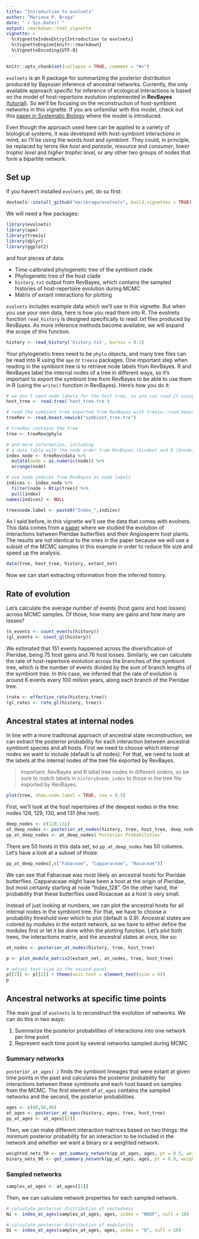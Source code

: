 ```yaml
---
title: "Introduction to evolnets"
author: "Mariana P. Braga"
date: "`r Sys.Date()`"
output: rmarkdown::html_vignette
vignette: >
  %\VignetteIndexEntry{Introduction to evolnets}
  %\VignetteEngine{knitr::rmarkdown}
  %\VignetteEncoding{UTF-8}
---
```


```r
knitr::opts_chunk$set(collapse = TRUE, comment = "#>")
```

`evolnets` is an R package for summarizing the posterior distribution produced by Bayesian inference of ancestral networks. Currently, the only available approach specific for inference of ecological interactions is based on the model of host-repertoire evolution implemented in **RevBayes** [(tutorial)](https://revbayes.github.io/tutorials/host_rep/host_rep.html). So we'll be focusing on the reconstruction of host-symbiont networks in this vignette. If you are unfamiliar with this model, check out this [paper in Systematic Biology](https://doi.org/10.1093/sysbio/syaa019) where the model is introduced. <!-- There are, however, other approaches that can produce posterior distributions of ancestral interactions, such as DEC models of geographic range evolution. evolnets also supports outputs from such analyses produced by RevBayes and BioGeoBEARS. -->

Even though the approach used here can be applied to a variety of biological systems, it was developed with host-symbiont interactions in mind, so I'll be using the words *host* and *symbiont*. They could, in principle, be replaced by terms like *host* and *parasite*, *resource* and *consumer*, *lower trophic level* and *higher trophic level*, or any other two groups of nodes that form a bipartite network.

## Set up

If you haven't installed `evolnets` yet, do so first:

```r
devtools::install_github("maribraga/evolnets", build_vignettes = TRUE)
```

We will need a few packages:

```r
library(evolnets)
library(ape)
library(treeio)
library(dplyr)
library(ggplot2)
```

and four pieces of data:

-   Time-calibrated phylogenetic tree of the symbiont clade
-   Phylogenetic tree of the host clade
-   `history.txt` output from RevBayes, which contains the sampled histories of host-repertoire evolution during MCMC
-   Matrix of extant interactions for plotting

`evolnets` includes example data which we'll use in this vignette. But when you use your own data, here is how you read them into R. The evolnets function `read_history` is designed specifically to read .txt files produced by RevBayes. As more inference methods become available, we will expand the scope of this function.

```r
history <- read_history('history.txt', burnin = 0.1)
```

Your phylogenetic trees need to be `phylo` objects, and many tree files can be read into R using the `ape` or `treeio` packages. One important step when reading in the symbiont tree is to retrieve node labels from RevBayes. R and RevBayes label the internal nodes of a tree in different ways, so it's important to export the symbiont tree from RevBayes to be able to use them in R (using the `write()` function in RevBayes). Here's how you do it:

```r
# we don't need node labels for the host tree, so you can read it using ape::read.tree()
host_tree <- read.tree('host_tree.tre')

# read the symbiont tree exported from RevBayes with treeio::read.beast.newick()
treeRev <- read.beast.newick("symbiont_tree.tre")

# treeRev contains the tree
tree <- treeRev@phylo

# and more information, including
# a data table with the node order from RevBayes ($index) and R ($node)
index_node <- treeRev@data %>%
  mutate(node = as.numeric(node)) %>%
  arrange(node)

# use node indices from RevBayes as node labels
indices <- index_node %>% 
  filter(node > Ntip(tree)) %>% 
  pull(index)
names(indices) <- NULL

tree$node.label <- paste0("Index_",indices)
```

As I said before, in this vignette we'll use the data that comes with evolnets. This data comes from a [paper](https://onlinelibrary.wiley.com/doi/10.1111/ele.13842) where we studied the evolution of interactions between Pieridae butterflies and their Angiosperm host plants. The results are not identical to the ones in the paper because we will use a subset of the MCMC samples in this example in order to reduce file size and speed up the analysis.

```r
data(tree, host_tree, history, extant_net)
```

Now we can start extracting information from the inferred history.

## Rate of evolution

Let's calculate the average number of events (host gains and host losses) across MCMC samples. Of those, how many are gains and how many are losses?

```r
(n_events <- count_events(history))
(gl_events <- count_gl(history))
```

We estimated that 151 events happened across the diversification of Pieridae, being 75 host gains and 76 host losses. Similarly, we can calculate the rate of host-repertoire evolution across the branches of the symbiont tree, which is the number of events divided by the sum of branch lengths of the symbiont tree. In this case, we inferred that the rate of evolution is around 6 events every 100 million years, along each branch of the Pieridae tree.

```r
(rate <- effective_rate(history,tree))
(gl_rates <- rate_gl(history, tree))
```

## Ancestral states at internal nodes

In line with a more traditional approach of ancestral state reconstruction, we can extract the posterior probability for each interaction between ancestral symbiont species and all hosts. First we need to choose which internal nodes we want to include (default is all nodes). For that, we need to look at the labels at the internal nodes of the tree file exported by RevBayes.

> Important: RevBayes and R label tree nodes in different orders, so be sure to match labels in `history$node_index` to those in the tree file exported by RevBayes.

```r
plot(tree, show.node.label = TRUE, cex = 0.5)
```

First, we'll look at the host repertoires of the deepest nodes in the tree: nodes 128, 129, 130, and 131 (the root).

```r
deep_nodes <- c(128:131)
at_deep_nodes <- posterior_at_nodes(history, tree, host_tree, deep_nodes)
pp_at_deep_nodes <- at_deep_nodes$`Posterior Probabilities`
```

There are 50 hosts in this data set, so `pp_at_deep_nodes` has 50 columns. Let's have a look at a subset of those:

```r
pp_at_deep_nodes[,c("Fabaceae", "Capparaceae", "Rosaceae")]
```

We can see that Fabaceae was most likely an ancestral hosts for Pieridae butterflies. Capparaceae might have been a host at the origin of Pieridae, but most certainly starting at node "Index_128". On the other hand, the probability that these butterflies used Rosaceae as a host is very small.

Instead of just looking at numbers, we can plot the ancestral hosts for all internal nodes in the symbiont tree. For that, we have to choose a probability threshold over which to plot (default is 0.9). Ancestral states are colored by modules in the extant network, so we have to either define the modules first or let it be done within the plotting function. Let's plot both trees, the interactions matrix, and the ancestral states at once, like so:

```r
at_nodes <- posterior_at_nodes(history, tree, host_tree)
```

```r
p <- plot_module_matrix2(extant_net, at_nodes, tree, host_tree)

# adjust text size in the second panel
p[[2]] <- p[[2]] + theme(axis.text = element_text(size = 4))
p
```


## Ancestral networks at specific time points

The main goal of `evolnets` is to reconstruct the evolution of networks. We can do this in two ways:

1.  Summarize the posterior probabilities of interactions into one network per time point
2.  Represent each time point by several networks sampled during MCMC

### Summary networks

`posterior_at_ages( )` finds the symbiont lineages that were extant at given time points in the past and calculates the posterior probability for interactions between these symbionts and each host based on samples from the MCMC. The first element of `at_ages` contains the sampled networks and the second, the posterior probabilities.

```r
ages <- c(60,50,40)
at_ages <- posterior_at_ages(history, ages, tree, host_tree)
pp_at_ages <- at_ages[[2]]
```

Then, we can make different interaction matrices based on two things: the minimum posterior probability for an interaction to be included in the network and whether we want a binary or a weighted network.

```r
weighted_nets_50 <- get_summary_network(pp_at_ages, ages, pt = 0.5, weighted = TRUE)
binary_nets_90 <- get_summary_network(pp_at_ages, ages, pt = 0.9, weighted = FALSE)
```

### Sampled networks

```r
samples_at_ages <- at_ages[[1]]
```

Then, we can calculate network properties for each sampled network.

```r
# calculate posterior distribution of nestedness
Nz <- index_at_ages(samples_at_ages, ages, index = "NODF", null = 10)
```

```r
# calculate posterior distribution of modularity
Qz <- index_at_ages(samples_at_ages, ages, index = "Q", null = 10)
```


